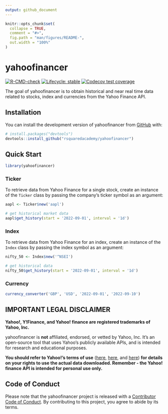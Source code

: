 ```yaml
---
output: github_document
---
```


<!-- README.md is generated from README.Rmd. Please edit that file -->

```r
knitr::opts_chunk$set(
  collapse = TRUE,
  comment = "#>",
  fig.path = "man/figures/README-",
  out.width = "100%"
)
```

# yahoofinancer

<!-- badges: start -->
[![R-CMD-check](https://github.com/rsquaredacademy/yahoofinancer/actions/workflows/R-CMD-check.yaml/badge.svg)](https://github.com/rsquaredacademy/yahoofinancer/actions/workflows/R-CMD-check.yaml)
[![Lifecycle: stable](https://img.shields.io/badge/lifecycle-stable-brightgreen.svg)](https://lifecycle.r-lib.org/articles/stages.html#stable)
[![Codecov test coverage](https://codecov.io/gh/rsquaredacademy/yahoofinancer/branch/master/graph/badge.svg)](https://app.codecov.io/gh/rsquaredacademy/yahoofinancer?branch=master)
<!-- badges: end -->

The goal of yahoofinancer is to obtain historical and near real time data related to stocks, index and currencies from the Yahoo Finance API.

## Installation

You can install the development version of yahoofinancer from [GitHub](https://github.com/) with:

``` r
# install.packages("devtools")
devtools::install_github("rsquaredacademy/yahoofinancer")
```

## Quick Start

```r
library(yahoofinancer)
```


### Ticker

To retrieve data from Yahoo Finance for a single stock, create an instance of the `Ticker` class by passing the company's ticker symbol as an argument:

```r
aapl <- Ticker$new('aapl')

# get historical market data
aapl$get_history(start = '2022-09-01', interval = '1d')
```

### Index 

To retrieve data from Yahoo Finance for an index, create an instance of the `Index` class by passing the index symbol as an argument:

```r
nifty_50 <- Index$new('^NSEI')

# get historical data
nifty_50$get_history(start = '2022-09-01', interval = '1d')
```

### Currency

```r
currency_converter('GBP', 'USD', '2022-09-01', '2022-09-10')
```

## IMPORTANT LEGAL DISCLAIMER 

**Yahoo!, Y!Finance, and Yahoo! finance are registered trademarks of
Yahoo, Inc.**

yahoofinancer is **not** affiliated, endorsed, or vetted by Yahoo, Inc. It's
an open-source tool that uses Yahoo's publicly available APIs, and is
intended for research and educational purposes.

**You should refer to Yahoo!'s terms of use**
([here](https://policies.yahoo.com/us/en/yahoo/terms/product-atos/apiforydn/index.htm),
[here](https://legal.yahoo.com/us/en/yahoo/terms/otos/index.html), and
[here](https://policies.yahoo.com/us/en/yahoo/terms/index.htm)) **for
details on your rights to use the actual data downloaded. Remember - the
Yahoo! finance API is intended for personal use only.**

## Code of Conduct

Please note that the yahoofinancer project is released with a [Contributor Code of Conduct](https://yahoofinancer.rsquaredacademy.com/CODE_OF_CONDUCT.html). By contributing to this project, you agree to abide by its terms.
